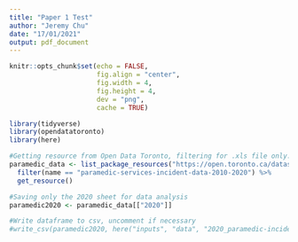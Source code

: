 ```yaml
---
title: "Paper 1 Test"
author: "Jeremy Chu"
date: "17/01/2021"
output: pdf_document
---
```


```r
knitr::opts_chunk$set(echo = FALSE,
                      fig.align = "center",
                      fig.width = 4,
                      fig.height = 4,
                      dev = "png",
                      cache = TRUE)
```

```r
library(tidyverse)
library(opendatatoronto)
library(here)
```

```r
#Getting resource from Open Data Toronto, filtering for .xls file only. 
paramedic_data <- list_package_resources("https://open.toronto.ca/dataset/paramedic-services-incident-data/") %>% 
  filter(name == "paramedic-services-incident-data-2010-2020") %>%
  get_resource()

#Saving only the 2020 sheet for data analysis
paramedic2020 <- paramedic_data[["2020"]]

#Write dataframe to csv, uncomment if necessary
#write_csv(paramedic2020, here("inputs", "data", "2020_paramedic-incidents_raw.csv"))
```

```r

```

